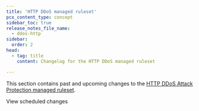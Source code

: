 ```yaml
---
title: 'HTTP DDoS managed ruleset'
pcx_content_type: concept
sidebar_toc: true
release_notes_file_name:
  - ddos-http
sidebar:
  order: 2
head:
  - tag: title
    content: Changelog for the HTTP DDoS managed ruleset

---
```



This section contains past and upcoming changes to the [HTTP DDoS Attack Protection managed ruleset](/ddos-protection/managed-rulesets/http/).

<LinkButton variant="primary" href="/ddos-protection/change-log/http/scheduled-changes/">View scheduled changes</LinkButton>
